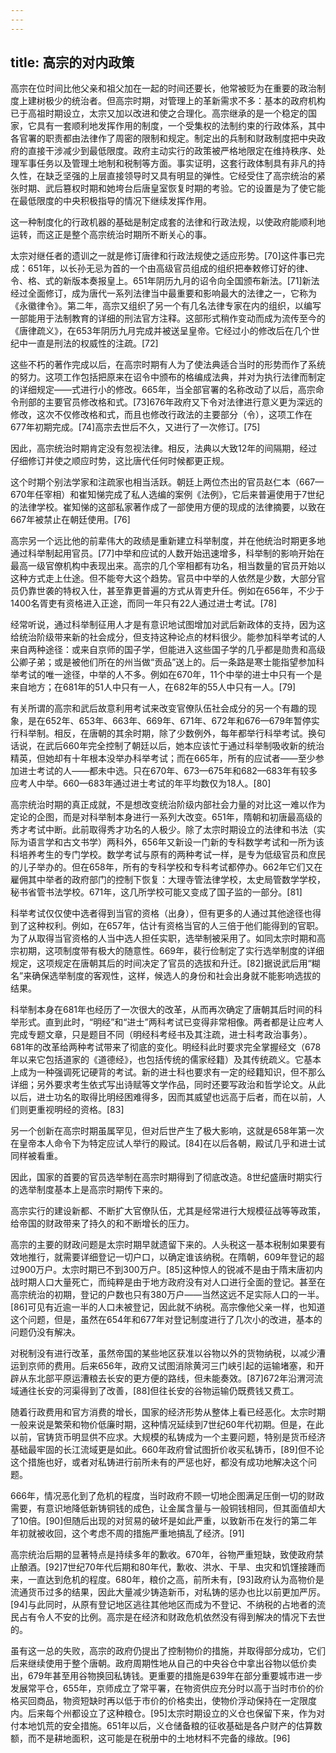 ```yaml
---
---
---
```

title: 高宗的对内政策
---



高宗在位时间比他父亲和祖父加在一起的时间还要长，他常被贬为在重要的政治制度上建树极少的统治者。但高宗时期，对管理上的革新需求不多：基本的政府机构已于高祖时期设立，太宗又加以改进和使之合理化。高宗继承的是一个稳定的国家，它具有一套顺利地发挥作用的制度，一个受集权的法制约束的行政体系，其中各官署的职责都由法律作了周密的限制和规定。制定出的兵制和财政制度把中央政府的直接干涉减少到最低限度。政府主动实行的政策被严格地限定在维持秩序、处理军事任务以及管理土地制和税制等方面。事实证明，这套行政体制具有非凡的持久性，在缺乏坚强的上层直接领导时又具有明显的弹性。它经受住了高宗统治的紧张时期、武后篡权时期和她垮台后唐皇室恢复时期的考验。它的设置是为了使它能在最低限度的中央积极指导的情况下继续发挥作用。

这一种制度化的行政机器的基础是制定成套的法律和行政法规，以使政府能顺利地运转，而这正是整个高宗统治时期所不断关心的事。

太宗对继任者的遗训之一就是修订唐律和行政法规使之适应形势。[70]这件事已完成：651年，以长孙无忌为首的一个由高级官员组成的组织把奉敕修订好的律、令、格、式的新版本奏报皇上。651年阴历九月的诏令向全国颁布新法。[71]新法经过全面修订，成为唐代一系列法律当中最重要和影响最大的法律之一，它称为《永徽律令》。第二年，高宗又组织了另一个有几名法律专家在内的组织，以编写一部能用于法制教育的详细的刑法官方注释。这部形式稍作变动而成为流传至今的《唐律疏义》，在653年阴历九月完成并被送呈皇帝。它经过小的修改后在几个世纪中一直是刑法的权威性的注疏。[72]

这些不朽的著作完成以后，在高宗时期有人为了使法典适合当时的形势而作了系统的努力。这项工作包括把原来在诏令中颁布的格编成法典，并对为执行法律而制定的详细规定——式进行小的修改。665年，当全部官署的名称改动了以后，高宗命令刑部的主要官员修改格和式。[73]676年政府又下令对法律进行意义更为深远的修改，这次不仅修改格和式，而且也修改行政法的主要部分（令），这项工作在677年初期完成。[74]高宗去世后不久，又进行了一次修订。[75]

因此，高宗统治时期肯定没有忽视法律。相反，法典以大致12年的间隔期，经过仔细修订并使之顺应时势，这比唐代任何时候都更正规。

这个时期个别法学家和注疏家也相当活跃。朝廷上两位杰出的官员赵仁本（667—670年任宰相）和崔知悌完成了私人选编的案例《法例》，它后来普遍使用于7世纪的法律学校。崔知悌的这部私家著作成了一部使用方便的现成的法律摘要，以致在667年被禁止在朝廷使用。[76]

高宗另一个远比他的前辈伟大的政绩是重新建立科举制度，并在他统治时期更多地通过科举制起用官员。[77]中举和应试的人数开始迅速增多，科举制的影响开始在最高一级官僚机构中表现出来。高宗的几个宰相都有功名，相当数量的官员开始以这种方式走上仕途。但不能夸大这个趋势。官员中中举的人依然是少数，大部分官员仍靠世袭的特权入仕，甚至靠更普遍的方式从胥吏升任。例如在656年，不少于1400名胥吏有资格进入正途，而同一年只有22人通过进士考试。[78]

经常听说，通过科举制征用人才是有意识地试图增加对武后新政体的支持，因为这给统治阶级带来新的社会成分，但支持这种论点的材料很少。能参加科举考试的人来自两种途径：或来自京师的国子学，但能进入这些国子学的几乎都是勋贵和高级公卿子弟；或是被他们所在的州当做“贡品”送上的。后一条路是寒士能指望参加科举考试的唯一途径，中举的人不多。例如在670年，11个中举的进士中只有一个是来自地方；在681年的51人中只有一人，在682年的55人中只有一人。[79]

有关所谓的高宗和武后故意利用考试来改变官僚队伍社会成分的另一个有趣的现象，是在652年、653年、663年、669年、671年、672年和676—679年暂停实行科举制。相反，在唐朝的其余时期，除了少数例外，每年都举行科举考试。换句话说，在武后660年完全控制了朝廷以后，她本应该忙于通过科举制吸收新的统治精英，但她却有十年根本没举办科举考试；而在665年，所有的应试者——至少参加进士考试的人——都未中选。只在670年、673—675年和682—683年有较多应考人中举。660—683年通过进士考试的年平均数仅为18人。[80]

高宗统治时期的真正成就，不是想改变统治阶级内部社会力量的对比这一难以作为定论的企图，而是对科举制本身进行一系列大改变。651年，隋朝和初唐最高级的秀才考试中断。此前取得秀才功名的人极少。除了太宗时期设立的法律和书法（实际为语言学和古文书学）两科外，656年又新设一门新的专科数学考试和一所为该科培养考生的专门学校。数学考试与原有的两种考试一样，是专为低级官员和庶民的儿子举办的。但在658年，所有的专科学校和专科考试都停办。662年它们又在雇佣其中举者的政府部门的控制下恢复：大理寺管法律学校，太史局管数学学校，秘书省管书法学校。671年，这几所学校可能又变成了国子监的一部分。[81]

科举考试仅仅使中选者得到当官的资格（出身），但有更多的人通过其他途径也得到了这种权利。例如，在657年，估计有资格当官的人三倍于他们能得到的官职。为了从取得当官资格的人当中选人担任实职，选举制被采用了。如同太宗时期和高宗初期，这项制度带有极大的随意性。669年，裴行俭制定了实行选举制度的详细规定，这项规定在唐朝其后的时间决定了官员的选拔和升迁。[82]据说武后用“糊名”来确保选举制度的客观性，这样，候选人的身份和社会出身就不能影响选拔的结果。

科举制本身在681年也经历了一次很大的改革，从而再次确定了唐朝其后时间的科举形式。直到此时，“明经”和“进士”两科考试已变得非常相像。两者都是让应考人完成专题文章，只是题目不同（明经科考经书及其注疏，进士科考政治事务）。681年的改革给两种考试带来了彻底的变化。明经科此时要求完全掌握经文（678年以来它包括道家的《道德经》，也包括传统的儒家经籍）及其传统疏义。它基本上成为一种强调死记硬背的考试。新的进士科也要求有一定的经籍知识，但不那么详细；另外要求考生依式写出诗赋等文学作品，同时还要写政治和哲学论文。从此以后，进士功名的取得比明经困难得多，因而其威望也远高于后者，而在以前，人们则更重视明经的资格。[83]

另一个创新在高宗时期虽属罕见，但对后世产生了极大影响，这就是658年第一次在皇帝本人命令下为特定应试人举行的殿试。[84]在以后各朝，殿试几乎和进士试同样被看重。

因此，国家的首要的官员选举制在高宗时期得到了彻底改造。8世纪盛唐时期实行的选举制度基本上是高宗时期传下来的。

高宗实行的建设新都、不断扩大官僚队伍，尤其是经常进行大规模征战等等政策，给帝国的财政带来了持久的和不断增长的压力。

高宗的主要的财政问题是太宗时期早就遗留下来的。人头税这一基本税制如果要有效地推行，就需要详细登记一切户口，以确定谁该纳税。在隋朝，609年登记的超过900万户。太宗时期已不到300万户。[85]这种惊人的锐减不是由于隋末唐初内战时期人口大量死亡，而纯粹是由于地方政府没有对人口进行全面的登记。甚至在高宗统治的初期，登记的户数也只有380万户——当然这远不足实际人口的一半。[86]可见有近逾一半的人口未被登记，因此就不纳税。高宗像他父亲一样，也知道这个问题，但是，虽然在654年和677年对登记制度进行了几次小的改进，基本的问题仍没有解决。

对税制没有进行改革，虽然帝国的某些地区获准以谷物以外的货物纳税，以减少漕运到京师的费用。后来656年，政府又试图消除黄河三门峡引起的运输堵塞，和开辟从东北部平原运漕粮去长安的更方便的路线，但未能奏效。[87]672年沿渭河流域通往长安的河渠得到了改善，[88]但往长安的谷物运输仍既费钱又费工。

随着行政费用和官方消费的增长，国家的经济形势从整体上看已经恶化。太宗时期一般来说是繁荣和物价低廉时期，这种情况延续到7世纪60年代初期。但是，在此以前，官铸货币明显供不应求。大规模的私铸成为一个主要问题，特别是货币经济基础最牢固的长江流域更是如此。660年政府曾试图折价收买私铸币，[89]但不论这个措施也好，或者对私铸进行前所未有的严惩也好，都没有成功地解决这个问题。

666年，情况恶化到了危机的程度，当时政府不顾一切地企图满足压倒一切的财政需要，有意识地降低新铸铜钱的成色，让金属含量与一般铜钱相同，但其面值却大了10倍。[90]但随后出现的对贸易的破坏是如此严重，以致新币在发行的第二年年初就被收回，这个考虑不周的措施严重地搞乱了经济。[91]

高宗统治后期的显著特点是持续多年的歉收。670年，谷物严重短缺，致使政府禁止酿酒。[92]7世纪70年代后期和80年代，歉收、洪水、干旱、虫灾和饥馑接踵而来，一直达到危机的程度。680年，粮价之高，前所未有，[93]政府认为高物价是流通货币过多的结果，因此大量减少铸造新币，对私铸的惩办也比以前更加严厉。[94]与此同时，从原有登记地区逃往其他地区而成为不登记、不纳税的占地者的流民占有令人不安的比例。高宗是在经济和财政危机依然没有得到解决的情况下去世的。

虽有这一总的失败，高宗的政府仍提出了控制物价的措施，并取得部分成功，它们后来继续使用于整个唐朝。政府周期性地从自己的中央谷仓中拿出谷物以低价卖出，679年甚至用谷物换回私铸钱。更重要的措施是639年在部分重要城市进一步发展常平仓，655年，京师成立了常平署，在物资供应充分时以高于当时市价的价格买回商品，物资短缺时再以低于市价的价格卖出，使物价浮动保持在一定限度内。后来每个州都设立了这种粮仓。[95]太宗时期设立的义仓也保留下来，作为对付本地饥荒的安全措施。651年以后，义仓储备粮的征收基础是各户财产的估算数额，而不是耕地面积，这可能是在税册中的土地材料不完备的缘故。[96]